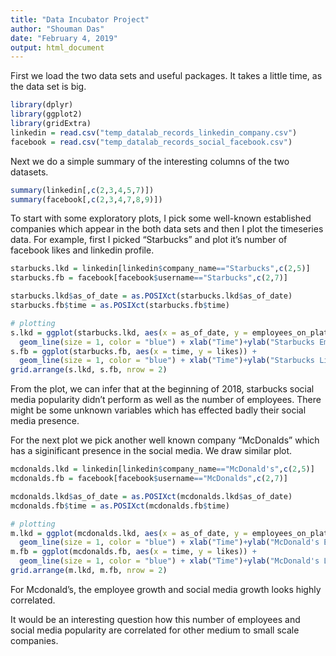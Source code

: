 ---
title: "Data Incubator Project"
author: "Shouman Das"
date: "February 4, 2019"
output: html_document
---
First we load the two data sets and useful packages. It takes a little time, as the data set is big. 
```{r, cache=TRUE, warning=FALSE}
library(dplyr)
library(ggplot2)
library(gridExtra)
linkedin = read.csv("temp_datalab_records_linkedin_company.csv")
facebook = read.csv("temp_datalab_records_social_facebook.csv")

```
Next we do a simple summary of the interesting columns of the two datasets. 
```{r}
summary(linkedin[,c(2,3,4,5,7)])
summary(facebook[,c(2,3,4,7,8,9)])
```
To start with some exploratory plots, I pick some well-known established companies which appear in the both data sets and then I plot the timeseries data. For example, first I picked "Starbucks" and plot it's number of facebook likes and linkedin profile.
```{r,cache=TRUE}
starbucks.lkd = linkedin[linkedin$company_name=="Starbucks",c(2,5)]
starbucks.fb = facebook[facebook$username=="Starbucks",c(2,7)]

starbucks.lkd$as_of_date = as.POSIXct(starbucks.lkd$as_of_date)
starbucks.fb$time = as.POSIXct(starbucks.fb$time)

# plotting
s.lkd = ggplot(starbucks.lkd, aes(x = as_of_date, y = employees_on_platform)) +
  geom_line(size = 1, color = "blue") + xlab("Time")+ylab("Starbucks Employees")
s.fb = ggplot(starbucks.fb, aes(x = time, y = likes)) +
  geom_line(size = 1, color = "blue") + xlab("Time")+ylab("Starbucks Likes")
grid.arrange(s.lkd, s.fb, nrow = 2)
```
From the plot, we can infer that at the beginning of 2018, starbucks social media popularity didn't perform as well as the number of employees. There might be some unknown variables which has effected badly their social media presence. 

For the next plot we pick another well known company "McDonalds" which has a siginificant presence in the social media. We draw similar plot. 
```{r,cache=TRUE}
mcdonalds.lkd = linkedin[linkedin$company_name=="McDonald's",c(2,5)]
mcdonalds.fb = facebook[facebook$username=="McDonalds",c(2,7)]

mcdonalds.lkd$as_of_date = as.POSIXct(mcdonalds.lkd$as_of_date)
mcdonalds.fb$time = as.POSIXct(mcdonalds.fb$time)

# plotting
m.lkd = ggplot(mcdonalds.lkd, aes(x = as_of_date, y = employees_on_platform)) +
  geom_line(size = 1, color = "blue") + xlab("Time")+ylab("McDonald's Employees")
m.fb = ggplot(mcdonalds.fb, aes(x = time, y = likes)) +
  geom_line(size = 1, color = "blue") + xlab("Time")+ylab("McDonald's Likes")
grid.arrange(m.lkd, m.fb, nrow = 2)
```
For Mcdonald's, the employee growth and social media growth looks highly correlated. 

It would be an interesting question how this number of employees and social media popularity are correlated for other medium to small scale companies. 


